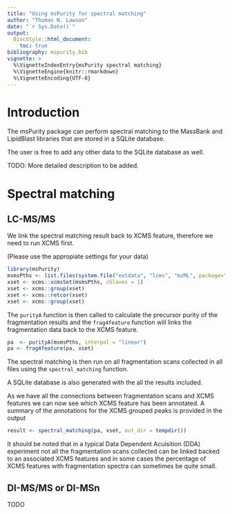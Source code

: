 ```yaml
---
title: "Using msPurity for spectral matching"
author: "Thomas N. Lawson"
date: "`r Sys.Date()`"
output: 
  BiocStyle::html_document:
    toc: true
bibliography: mspurity.bib
vignette: >
  %\VignetteIndexEntry{msPurity spectral matching}
  %\VignetteEngine{knitr::rmarkdown}
  %\VignetteEncoding{UTF-8}
---
```


# Introduction

The msPurity package can perform spectral matching to the MassBank and LipidBlast libraries that are stored in a SQLite database. 

The user is free to add any other data to the SQLite database as well.

TODO:
  More detailed description to be added.

# Spectral matching 

## LC-MS/MS

We link the spectral matching result back to XCMS feature, therefore we need to run XCMS first. 

(Please use the appropiate settings for your data)

```r
library(msPurity)
msmsPths <- list.files(system.file("extdata", "lcms", "mzML", package="msPurityData"), full.names = TRUE, pattern = "MSMS")
xset <- xcms::xcmsSet(msmsPths, nSlaves = 1)
xset <- xcms::group(xset)
xset <- xcms::retcor(xset)
xset <- xcms::group(xset)
```

The `purityA` function is then called to calculate the precursor purity of the fragmentation results and the `frag4feature` function will links the 
fragmentation data back to the XCMS feature.

```r
pa  <- purityA(msmsPths, interpol = "linear")
pa <- frag4feature(pa, xset)
```

The spectral matching is then run on all fragmentation scans collected in all files using the `spectral_matching` function.

A SQLite database is also generated with the all the results included.

As we have all the connections between fragmentation scans and XCMS features we can now see which XCMS feature has been annotated. A summary of the 
annotations for the XCMS grouped peaks is provided in the output

```r
result <- spectral_matching(pa, xset, out_dir = tempdir())
```

It should be noted that in a typical Data Dependent Acuisition (DDA) experiment not all the fragmentation scans collected can be linked backed to an associated XCMS features and in some cases the percentage of XCMS features with fragmentation spectra can sometimes be quite small.

## DI-MS/MS or DI-MSn

TODO
